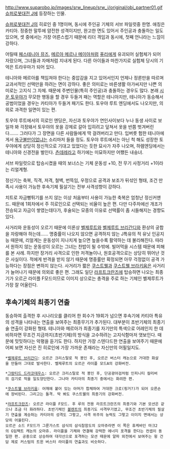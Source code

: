 http://www.suparobo.jp/images/srw_lineup/srw_j/original/obj_partner01.gif
[[슈퍼로봇대전 J]]에 등장하는 인물.

[[슈퍼로봇대전 J]]의 히로인 중 1명이며, 동시에 주인공 기체의 서브 파일럿중 한명. 애칭은 카티아. 정중한 말투에 얌전한 성격이지만, 완고한 면도 있어서 주인공과 충돌하는 일도 있으며, 셋 중에서는 가장 어른스럽기 때문에 리더 격임과 동시에, 첫째 언니라는 느낌이 강하다.

어릴때 [[페스테니아 뮤즈]], [[메르아 메르나 메이아]]처럼 [[퓨리]]에게 유괴되어 실험체가 되어 자랐으며, 그녀들과 자매처럼 지내게 된다. 다른 아이들과 마찬가지로 실험체 당시의 기억은 트라우마가 되어 있다.

테니아와 메르아를 책임져야 한다는 중압감을 지고 있어서인지 언제나 정론만을 따르며 교과서적인 선택만을 하려는 면이 강하다. 좋은 의미로는 바른생활 아가씨지만 나쁜 의미로는 고지식 그 자체. 때문에 주변인물(특히 주인공)과 충돌하는 경우도 많다. 
본래 [[시운 토우야]]가 무모한 행동을 할 경우 두들겨 패는 역할은 테니아지만, 테니아가 동승해서 공범이었을 경우는 카티아가 두들겨 패기도 한다. 토우야 루트 엔딩에서도 나오지만, 의외로 과격한 일면이 있는 편.

토우야 루트에서의 히로인 엔딩은, 자신과 토우야가 연인사이보다 누나 동생 사이로 보일까 봐 걱정돼서 토우야의 옷을 강제로 갈아 입히려고 덮쳐서 옷을 반쯤 벗겨버린다……. 그러다가 그 장면을 다른 사람들에게 딱 걸려버리고 만다. 입버릇 험한 테니아에게서 [[욕구불만]]이었냐는 소리마저 들을 정도. 토우야 루트에서는 아닌 척 해도 성장한 토우야에게 상당히 정신적으로 기대고 있었다는 듯한 묘사가 자주 나오며, 하렘엔딩에서는 테니아와 신경전을 벌인다. [[츤데레]]라고 하기에는 미묘하지만 어쨌든 내숭녀. 

서브 파일럿으로 탑승시켰을 때의 보너스는 기체 운동성 +10, 전 무기 사정거리 +1이라는 리얼계형.

정신기는 축복, 직격, 저격, 철벽, 번뜩임, 우정으로 공격과 보조가 뒤섞인 형태, 조건 만족시 사용이 가능한 후속기체 필살기는 전부 사격성향이 강하다.

치트로 자금뻥튀기를 쓰지 않는 이상 처음부터 사용이 가능한 축복은 엄청난 정신커맨드. 때문에 1회차에서 주 히로인으로 선택되는 비율이 높은 편. 다만 다주차에선 개조가 전승되고 자금이 쌓였는데다가, 후술되는 모종의 이유로 선택률이 좀 시들해지는 경향도 있다. 

사거리와 운동성이 오르기 때문에 이론상 [[벨제루트]]와 [[벨제루트 브리간디]]와 환상의 궁합을 자랑해야 하는데…… 명중률이 나오지 않으면 공격하지 않는 J특유의 적 유닛 인공지능 때문에, 리얼계는 운동성이 지나치게 높으면 높을수록 활약하는 데 불리해진다. 따라서 원하지 않는 운동성이 오르는 그녀는 찬밥이 될 수밖에. 빌어먹을 시스템 때문에 피해를 본 사례. 하지만 장거리 사격으로 인한 저격놀이나, 원호공격으로는 상당히 뛰어난 것은 사실이다. 적에게 반격을 받지 않기 때문에 명중률만 확정되면 아무 걱정없이 공격 가능하다는 장점은 변하지 않는다.   
사거리가 짧은 [[쿠스트웰]]과 [[쿠스트웰 브라키움]]은 사거리가 늘어나기 때문에 의외로 좋은 편. 그래도 일단 [[라프트크란즈]]에 탑승하면 나오는 최종기가 오르곤 라이플 F모드이므로 이미지 상으로는 총격을 주로 하는 기체인 벨제루트가 가장 잘 어울린다.

== 후속기체의 최종기 연출 ==
동승하여 출격한 후 시나리오를 클리어 한 회수가 19회가 넘으면 후속기에 카티아 특유의 성격을 나타내는 연출을 보여주는 최종무기가 추가된다. 대부분이 초반기체의 최종기술 연출이 강화된 형태. 테니아와 메르아가 최종기를 자기만의 특색으로 어레인지 한 데 비하자면 무조건 지금까지(초반기체)의 방식을 고수하려는 고지식함마저 엿보인다. 때문에 밋밋하다는 악평을 듣기도 한다. 하지만 가장 스텐다드한 연출을 보여주기 때문에 어찌 보면 자신은 진 히로인에 가장 가까운 존재라는 자신만의 어필일지도.

 *[[벨제루트 브리간디]]: 오르곤 크리스탈로 적 봉인 후, 오르곤 버스터 캐논으로 거대한 화살을 만들어 그대로 발사한다. 벨제루트의 오르곤 라이플 모드A의 강화버전.

 *[[그랑티드 드라코데우스]]: 오르곤 크리스탈로 적 봉인 후, 단공광아검처럼 인피니티 칼리버의 검기로 적을 일도양단한다. 그나마 카티아의 최종기 중에서는 화려한 편. 

 *[[쿠스트웰 브라키움]]: 어깨에 붙어 있는 아머가 합체하여 거대한 크로(핑거?)가 되어 오른손에 장비된다. 그리고는 돌격. 딱 봐도 쿠스트웰의 최종기의 강화버전.

 *[[라프트크란즈]]: 오르곤 라이플 F모드. 후 루의 전용 라프트크란즈의 최종기와 기본 모션은 같으나 조금 더 화려하다. 초반기체인 [[볼렌트]]의 최종기도 사격무기였고, 무조건 초반기체의 필살기 연출을 계승하는 카티아의 성격도 그렇고, 사격 위주의 능력도 그렇고 이미지 면에서는 상당히 어울린다. 
 오르곤 소드 F모드가 그룬가스트 삼식의 삼식참함도의 오마쥬라면 이 쪽은 휴케바인 마크2의 G임팩트 캐논의 오마쥬. 라이플을 기체와 연결해 강력한 에너지 포격을 한다는 컨셉이 동일한 편. 공중으로 상승하여 대각선으로 포격하는 모션 때문에 알파 외전에서 보여주는 윙 건담 제로 커스텀의 트윈 버스터 라이플의 연출과도 비슷하다. 
